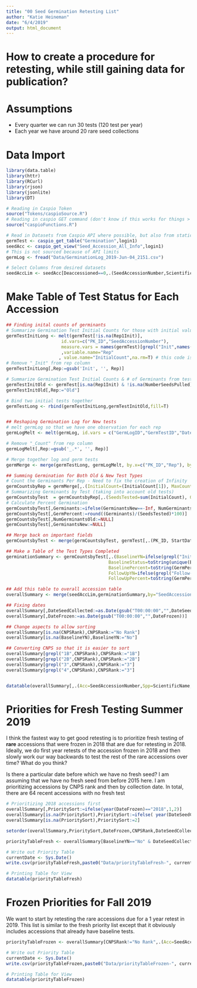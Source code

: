 ```yaml
---
title: "00 Seed Germination Retesting List"
author: "Katie Heineman"
date: "6/4/2019"
output: html_document
---
```


# How to create a procedure for retesting, while still gaining data for publication?

# Assumptions

+ Every quarter we can run 30 tests (120 test per year)
+ Each year we have around 20 rare seed collections

# Data Import
```r
library(data.table)
library(httr)
library(RCurl)
library(rjson)
library(jsonlite)
library(DT)

# Reading in Caspio Token
source("Tokens/caspioSource.R")
# Reading in caspio GET command (don't know if this works for things > 1000)
source("caspioFunctions.R")

# Read in Datasets from Caspio API where possible, but also from static sources where necessary
germTest <- caspio_get_table("Germination",login1)
seedAcc <- caspio_get_view("Seed_Accession_All_Info",login1)
# This is not sourced because of API limits
germLog <- fread("Data/GerminationLog_2019-Jun-04_2151.csv")

# Select Columns from desired datasets
seedAccLim <- seedAcc[Deaccessioned==0,.(SeedAccessionNumber,ScientificName,CNPSRank,LocalityName,DateSeedCollected,MaternalLinesSampled,DateFrozen)]

```

# Make Table of Test Status for Each Accession

```r

## Finding inital counts of germinants
# Summarize Germination Test Initial Counts for those with initial values in the initital count columns (new database format)
germTestInitLong <- melt(germTest[!is.na(Rep1Init)],
                     id.vars=c("PK_ID","SeedAccessionNumber"),
                     measure.vars = names(germTest)[grepl("Init",names(germTest))]
                     ,variable.name="Rep"
                    , value.name="InitialCount",na.rm=T) # this code is not performing correctly
# Remove "_Init" from rep column
germTestInitLong[,Rep:=gsub('Init', '', Rep)]

# Summarize Germination Test Initial Counts & # of Germinants from test in the old format
germTestInitOld <- germTest[is.na(Rep1Init) & !is.na(NumberSeedsPulled),.(PK_ID,SeedAccessionNumber, InitialCount=NumberSeedsPulled,NumGerminantsOld=NumGerminants)]
germTestInitOld[,Rep:="Old"]

# Bind two initial tests together
germTestLong <- rbind(germTestInitLong,germTestInitOld,fill=T)


## Reshaping Germination Log for New tests
# melt germLog so that we have one observation for each rep
germLogMelt <- melt(germLog, id.vars = c("GermLogID","GermTestID","DateChange", names(germLog)[15:18]), measure.vars = names(germLog)[5:14], variable.name="Rep",value.name="measurementCount",na.rm=T)

# Remove "_Count" from rep column
germLogMelt[,Rep:=gsub('_.*', '', Rep)]

# Merge together log and germ tests
germMerge <- merge(germTestLong, germLogMelt, by.x=c("PK_ID","Rep"), by.y=c("GermTestID","Rep"), all.x=T)

## Summing Germination for Both Old & New Test Types
# Count the Germinants Per Rep - Need to fix the creation of Infinity
germCountsbyRep = germMerge[,.(InitialCount=(InitialCount[1]), MaxCount = max(as.numeric(measurementCount),na.rm=T),NumGerminantsOld=NumGerminantsOld[1]), by=c("SeedAccessionNumber","PK_ID", "Rep")] 
# Summarizing Germinants by Test (taking into account old tests)
germCountsbyTest  = germCountsbyRep[,.(SeedsTested=sum(InitialCount), GerminantsNew =sum(MaxCount,na.rm=T),NumGerminantsOld=NumGerminantsOld[1] ), by=c("SeedAccessionNumber","PK_ID")]
# Calculate Percent Germination
germCountsbyTest[,Germinants:=ifelse(GerminantsNew==-Inf, NumGerminantsOld,GerminantsNew)]
germCountsbyTest[,GermPercent:=round((Germinants)/(SeedsTested)*100)]
germCountsbyTest[,NumGerminantsOld:=NULL]
germCountsbyTest[,GerminantsNew:=NULL]

## Merge back on important fields
germCountsbyTest <- merge(germCountsbyTest, germTest[,.(PK_ID, StartDate,FinalDate,TestType, Baseline)], by="PK_ID")

## Make a Table of the Test Types Completed
germinationSummary <- germCountsbyTest[,.(BaselineYN=ifelse(grepl("Initial",toString(TestType)),"Yes","No"), 
                                       BaselineStatus=toString(unique(Baseline[TestType=="Initial"])),
                                       BaselinePercent=toString(GermPercent[TestType=="Initial"]),
                                       FollowUpYN=ifelse(grepl("Follow-up",toString(TestType)),"Yes","No"),
                                       FollowUpPercent=toString(GermPercent[TestType=="Follow-up"])),by="SeedAccessionNumber"]

## Add this table to overall accession table
overallSummary <- merge(seedAccLim,germinationSummary,by="SeedAccessionNumber",all.x=T)

## Fixing dates
overallSummary[,DateSeedCollected:=as.Date(gsub("T00:00:00","",DateSeedCollected))]
overallSummary[,DateFrozen:=as.Date(gsub("T00:00:00","",DateFrozen))]

## Change aspects to allow sorting
overallSummary[is.na(CNPSRank),CNPSRank:="No Rank"]
overallSummary[is.na(BaselineYN),BaselineYN:="No"]

## Converting CNPS so that it is easier to sort 
overallSummary[grepl("1B",CNPSRank),CNPSRank:="1B"]
overallSummary[grepl("2B",CNPSRank),CNPSRank:="2B"]
overallSummary[grepl("3",CNPSRank),CNPSRank:="3"]
overallSummary[grepl("4",CNPSRank),CNPSRank:="3"]


datatable(overallSummary[,.(Acc=SeedAccessionNumber,Spp=ScientificName,CNPSRank, Local=LocalityName, DateFrozen,BaselineYN,BaselineType=BaselineStatus,FollowUpYN)])
```

# Priorities for Fresh Testing Summer 2019

I think the fastest way to get good retesting is to prioritize fresh testing of **rare** accessions that were frozen in 2018 that are due for retesting in 2018. Ideally, we do first year retests of the accession frozen in 2018 and then slowly work our way backwards to test the rest of the rare accessions over time? What do you think?

Is there a particular date before which we have no fresh seed? I am assuming that we have no fresh seed from before 2015 here. I am prioritizing accessions by CNPS rank and then by collection date. In total, there are 64 recent accessions with no fresh test

```r
# Prioritizing 2018 accessions first
overallSummary[,PrioritySort:=ifelse(year(DateFrozen)=="2018",1,2)]
overallSummary[is.na(PrioritySort),PrioritySort:=ifelse( year(DateSeedCollected)=="2018",1.5,2)]
overallSummary[is.na(PrioritySort),PrioritySort:=2]

setorder(overallSummary,PrioritySort,DateFrozen,CNPSRank,DateSeedCollected)

priorityTableFresh <- overallSummary[BaselineYN=="No" & DateSeedCollected>"2015-01-01" & CNPSRank!="No Rank",.(Acc=SeedAccessionNumber,Spp=ScientificName,CNPSRank,LocalityName,Collected=DateSeedCollected, Frozen=DateFrozen)]

# Write out Priority Table
currentDate <- Sys.Date() 
write.csv(priorityTableFresh,paste0("Data/priorityTableFresh-", currentDate,".csv"))

# Printing Table for View
datatable(priorityTableFresh)

```

# Frozen Priorities for Fall 2019

We want to start by retesting the rare accessions due for a 1 year retest in 2019. This list is similar to the fresh priority list except that it obviously includes accessions that already have baseline tests. 

```r

priorityTableFrozen <- overallSummary[CNPSRank!="No Rank",.(Acc=SeedAccessionNumber,Spp=ScientificName,CNPSRank,LocalityName,BaselineYN,Collected=DateSeedCollected,PrioritySort, Frozen=DateFrozen)]

# Write out Priority Table
currentDate <- Sys.Date() 
write.csv(priorityTableFrozen,paste0("Data/priorityTableFrozen-", currentDate,".csv"))

# Printing Table for View
datatable(priorityTableFrozen)

```
